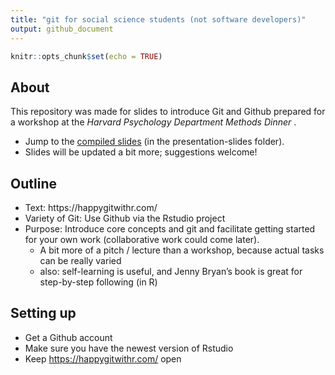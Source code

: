 ```yaml
---
title: "git for social science students (not software developers)"
output: github_document
---
```


```r
knitr::opts_chunk$set(echo = TRUE)
```

## About 
This repository was made for slides to introduce Git and Github prepared for a workshop at the _Harvard Psychology Department Methods Dinner_ .

- Jump to the [compiled slides](https://github.com/kuriwaki/github-demo/blob/master/presentation-slides/kuriwaki_github.pdf) (in the presentation-slides folder).
- Slides will be updated a bit more; suggestions welcome! 



## Outline

- Text: https://happygitwithr.com/
- Variety of Git: Use Github via the Rstudio project
- Purpose: Introduce core concepts and git and facilitate getting started for your own work (collaborative work could come later).
     - A bit more of a pitch / lecture than a workshop, because actual tasks can be really varied
     - also: self-learning is useful, and Jenny Bryan's book is great for step-by-step following (in R)


## Setting up

- Get a Github account
- Make sure you have the newest version of Rstudio
- Keep <https://happygitwithr.com/> open


